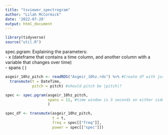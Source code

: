 ```yaml
---
title: "tsviewer_spectrogram"
author: "Lilah McCormick"
date: '2022-07-20'
output: html_document
---
```

```r
library(tidyverse)
source("util.R")
```

spec.pgram: Explaining the parameters:  
-  x (dateframe that contains a time column, and another column with a variable that changes over time)  
- spans ( )

```r
asgeir_10hz_pitch <- readRDS("Asgeir_10hz.rds") %>% #Create df with just t and pitch
  transmute(t = DateTime, 
            pitch = pitch) #should pitch be |pitch|?

spec <- spec.pgram(asgeir_10hz_pitch, 
                   spans = 11, #time window is 3 seconds on either side maybe?
                   )

spec_df <- transmute(asgeir_10hz_pitch, 
                     t = t, 
                     freq = spec[["freq"]], 
                     power = spec[["spec"]])
```


